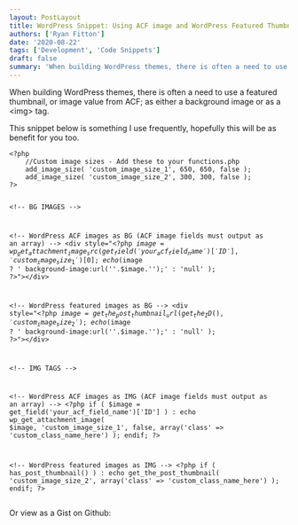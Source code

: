 ```yaml
---
layout: PostLayout
title: WordPress Snippet: Using ACF image and WordPress Featured Thumbnails
authors: ['Ryan Fitton']
date: '2020-08-22'
tags: ['Development', 'Code Snippets']
draft: false
summary: 'When building WordPress themes, there is often a need to use a featured thumbnail, or image value from ACF; as either a background image or as a &amp;lt;img&amp;gt; tag. This snippet below is something I use frequently, hopefully this will be as benefit for you too. &amp;lt;?php //Custom image sizes - Add these to your [&amp;hellip;]'
---
```


<p>When building WordPress themes, there is often a need to use a featured thumbnail, or image value from ACF; as either a background image or as a &lt;img&gt; tag.</p>
<p>This snippet below is something I use frequently, hopefully this will be as benefit for you too.</p>
<pre class="language-html code-toolbar"><code class="language-html">&lt;?php
    //Custom image sizes - Add these to your functions.php
    add_image_size( 'custom_image_size_1', 650, 650, false );
    add_image_size( 'custom_image_size_2', 300, 300, false );
?&gt;

&lt;!-- BG IMAGES --&gt;

&lt;!-- WordPress ACF images as BG (ACF image fields must output as an array) --&gt;
&lt;div style=&quot;&lt;?php $image = wp_get_attachment_image_src(get_field('your_acf_field_name')['ID'], 'custom_image_size_1')[0]; echo ($image ? ' background-image:url(\''.$image.'\');' : 'null' ); ?&gt;&quot;&gt;&lt;/div&gt;

&lt;!-- WordPress featured images as BG --&gt;
&lt;div style=&quot;&lt;?php $image = get_the_post_thumbnail_url(get_the_ID(), 'custom_image_size_2'); echo ($image ? ' background-image:url(\''.$image.'\');' : 'null' ); ?&gt;&quot;&gt;&lt;/div&gt;

&lt;!-- IMG TAGS --&gt;

&lt;!-- WordPress ACF images as IMG (ACF image fields must output as an array) --&gt;
&lt;?php
if ( $image = get_field('your_acf_field_name')['ID'] ) :
echo wp_get_attachment_image( $image, 'custom_image_size_1', false, array('class' =&gt; 'custom_class_name_here') );
endif;
?&gt;

&lt;!-- WordPress featured images as IMG --&gt;
&lt;?php
if ( has_post_thumbnail() ) :
echo get_the_post_thumbnail( 'custom_image_size_2', array('class' =&gt; 'custom_class_name_here') );
endif;
?&gt;</code></pre>

<p>
  Or view as a Gist on Github:
  <br />
  <script src="https://gist.github.com/BethanyyF/d82adc5cebd46b839ebad9c977253b55.js"></script>
</p>
